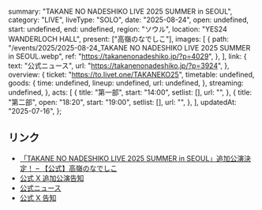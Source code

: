   summary: "TAKANE NO NADESHIKO LIVE 2025 SUMMER in SEOUL",
  category: "LIVE",
  liveType: "SOLO",
  date: "2025-08-24",
  open: undefined,
  start: undefined,
  end: undefined,
  region: "ソウル",
  location: "YES24 WANDERLOCH HALL",
  present: ["高嶺のなでしこ"],
  images: [
    {
      path: "/events/2025/2025-08-24_TAKANE NO NADESHIKO LIVE 2025 SUMMER in SEOUL.webp",
      ref: "https://takanenonadeshiko.jp/?p=4029",
    },
  ],
  link: {
    text: "公式ニュース",
    url: "https://takanenonadeshiko.jp/?p=3924",
  },
  overview: {
    ticket: "https://to.livet.one/TAKANEKO25",
    timetable: undefined,
    goods: {
      time: undefined,
      lineup: undefined,
      url: undefined,
    },
    streaming: undefined,
  },
  acts: [
    {
      title: "第一部",
      start: "14:00",
      setlist: [],
      url: "",
    },
    {
      title: "第二部",
      open: "18:20",
      start: "19:00",
      setlist: [],
      url: "",
    },
  ],
  updatedAt: "2025-07-16",
};

## リンク

- [「TAKANE NO NADESHIKO LIVE 2025 SUMMER in SEOUL」追加公演決定！ – 【公式】高嶺のなでしこ](https://takanenonadeshiko.jp/?p=4029)
- [公式 X 追加公演告知](https://x.com/takanenofficial/status/1945046207354605707)
- [公式ニュース](https://takanenonadeshiko.jp/?p=3924)
- [公式 X 告知](https://x.com/takanenofficial/status/1938583475768168797)
